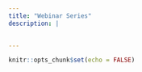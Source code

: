 ```yaml
---
title: "Webinar Series"
description: |
  

---
```


```r
knitr::opts_chunk$set(echo = FALSE)
```

